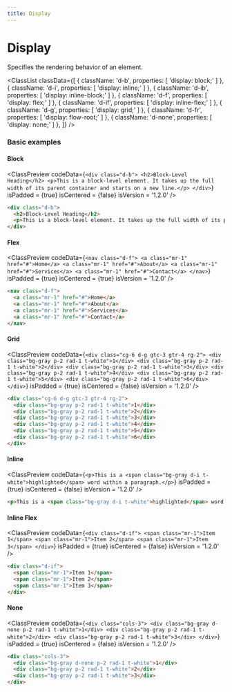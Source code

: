```yaml
---
title: Display
---
```



# Display

Specifies the rendering behavior of an element.

<ClassList
  classData={[
    {
      className: 'd-b',
      properties: [
        'display: block;'
      ]
    },
    {
      className: 'd-i',
      properties: [
        'display: inline;'
      ]
    },
    {
      className: 'd-ib',
      properties: [
        'display: inline-block;'
      ]
    },
    {
      className: 'd-f',
      properties: [
        'display: flex;'
      ]
    },
    {
      className: 'd-if',
      properties: [
        'display: inline-flex;'
      ]
    },
    {
      className: 'd-g',
      properties: [
        'display: grid;'
      ]
    },
    {
      className: 'd-fr',
      properties: [
        'display: flow-root;'
      ]
    },
    {
      className: 'd-none',
      properties: [
        'display: none;'
      ]
    },
  ]}
/>

### Basic examples

#### Block

<ClassPreview
  codeData={`
    <div class="d-b">
      <h2>Block-Level Heading</h2>
      <p>This is a block-level element. It takes up the full width of its parent container and starts on a new line.</p>
    </div>
  `}
  isPadded = {true}
  isCentered = {false}
  isVersion = '1.2.0'
/>

```html
<div class="d-b">
  <h2>Block-Level Heading</h2>
  <p>This is a block-level element. It takes up the full width of its parent container and starts on a new line.</p>
</div>
```

#### Flex

<ClassPreview
  codeData={`
    <nav class="d-f">
      <a class="mr-1" href="#">Home</a>
      <a class="mr-1" href="#">About</a>
      <a class="mr-1" href="#">Services</a>
      <a class="mr-1" href="#">Contact</a>
    </nav>
  `}
  isPadded = {true}
  isCentered = {true}
  isVersion = '1.2.0'
/>

```html
<nav class="d-f">
  <a class="mr-1" href="#">Home</a>
  <a class="mr-1" href="#">About</a>
  <a class="mr-1" href="#">Services</a>
  <a class="mr-1" href="#">Contact</a>
</nav>
```

#### Grid

<ClassPreview
  codeData={`
    <div class="cg-6 d-g gtc-3 gtr-4 rg-2">
      <div class="bg-gray p-2 rad-1 t-white">1</div>
      <div class="bg-gray p-2 rad-1 t-white">2</div>
      <div class="bg-gray p-2 rad-1 t-white">3</div>
      <div class="bg-gray p-2 rad-1 t-white">4</div>
      <div class="bg-gray p-2 rad-1 t-white">5</div>
      <div class="bg-gray p-2 rad-1 t-white">6</div>
    </div>
  `}
  isPadded = {true}
  isCentered = {false}
  isVersion = '1.2.0'
/>

```html
<div class="cg-6 d-g gtc-3 gtr-4 rg-2">
  <div class="bg-gray p-2 rad-1 t-white">1</div>
  <div class="bg-gray p-2 rad-1 t-white">2</div>
  <div class="bg-gray p-2 rad-1 t-white">3</div>
  <div class="bg-gray p-2 rad-1 t-white">4</div>
  <div class="bg-gray p-2 rad-1 t-white">5</div>
  <div class="bg-gray p-2 rad-1 t-white">6</div>
</div>
```

#### Inline

<ClassPreview
  codeData={`
    <p>This is a <span class="bg-gray d-i t-white">highlighted</span> word within a paragraph.</p>
  `}
  isPadded = {true}
  isCentered = {false}
  isVersion = '1.2.0'
/>

```html
<p>This is a <span class="bg-gray d-i t-white">highlighted</span> word within a paragraph.</p>
```

#### Inline Flex

<ClassPreview
  codeData={`
    <div class="d-if">
      <span class="mr-1">Item 1</span>
      <span class="mr-1">Item 2</span>
      <span class="mr-1">Item 3</span>
    </div>
  `}
  isPadded = {true}
  isCentered = {false}
  isVersion = '1.2.0'
/>

```html
<div class="d-if">
  <span class="mr-1">Item 1</span>
  <span class="mr-1">Item 2</span>
  <span class="mr-1">Item 3</span>
</div>
```

#### None

<ClassPreview
  codeData={`
    <div class="cols-3">
      <div class="bg-gray d-none p-2 rad-1 t-white">1</div>
      <div class="bg-gray p-2 rad-1 t-white">2</div>
      <div class="bg-gray p-2 rad-1 t-white">3</div>
    </div>
  `}
  isPadded = {true}
  isCentered = {false}
  isVersion = '1.2.0'
/>

```html
<div class="cols-3">
  <div class="bg-gray d-none p-2 rad-1 t-white">1</div>
  <div class="bg-gray p-2 rad-1 t-white">2</div>
  <div class="bg-gray p-2 rad-1 t-white">3</div>
</div>
```
